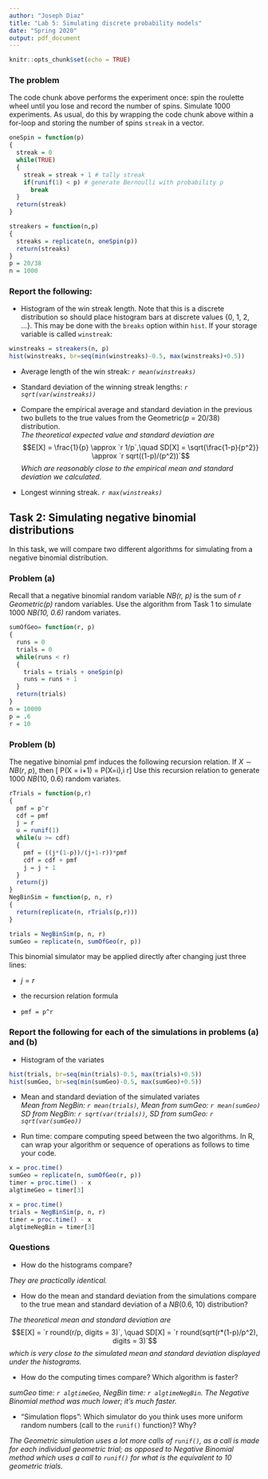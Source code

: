 ---
author: "Joseph Diaz"
title: "Lab 5: Simulating discrete probability models"
date: "Spring 2020"
output: pdf_document
---

```{r setup, include=FALSE}
knitr::opts_chunk$set(echo = TRUE)
```



### The problem
The code chunk above performs the experiment once: spin the roulette wheel until you lose and record the number of spins.  Simulate 1000 experiments.  As usual, do this by wrapping the code chunk above within a for-loop and storing the number of spins `streak` in a vector.
```{r rand, echo=TRUE}
oneSpin = function(p)
{
  streak = 0
  while(TRUE)
  {
    streak = streak + 1 # tally streak
    if(runif(1) < p) # generate Bernoulli with probability p
      break 
  }
  return(streak)
}

streakers = function(n,p)
{
  streaks = replicate(n, oneSpin(p))
  return(streaks)
}
p = 20/38
n = 1000
```

### Report the following:

* Histogram of the win streak length.  Note that this is a discrete distribution so should place histogram bars at discrete values {0, 1, 2, ...}.  This may be done with the `breaks` option within `hist`.  If your storage variable is called `winstreak`:
```{r hist, echo=TRUE}
winstreaks = streakers(n, p)
hist(winstreaks, br=seq(min(winstreaks)-0.5, max(winstreaks)+0.5))
```

* Average length of the win streak: *`r mean(winstreaks)`*

* Standard deviation of the winning streak lengths: *`r sqrt(var(winstreaks))`*

* Compare the empirical average and standard deviation in the previous two bullets to the true values from the Geometric(*p* = 20/38) distribution.  
  *The theoretical expected value and standard deviation are*
$$E[X] = \frac{1}{p} \approx `r 1/p`,\quad SD[X] = \sqrt{\frac{1-p}{p^2}} \approx `r sqrt((1-p)/(p^2))`$$
    *Which are reasonably close to the empirical mean and standard deviation we calculated.*

* Longest winning streak. *`r max(winstreaks)`*

\vfill

## Task 2: Simulating negative binomial distributions

In this task, we will compare two different algorithms for simulating from a negative binomial distribution.

### Problem (a)
Recall that a negative binomial random variable *NB(r, p)* is the sum of *r Geometric(p)* random variables.  Use the algorithm from Task 1 to simulate 1000 *NB(10, 0.6)* random variates.


```{r codecore2, echo=TRUE}
sumOfGeo= function(r, p)
{
  runs = 0
  trials = 0
  while(runs < r)
  {
    trials = trials + oneSpin(p)
    runs = runs + 1
  }
  return(trials)
}
n = 10000
p = .6
r = 10

```

### Problem (b)
The negative binomial pmf induces the following recursion relation.  If $X \sim NB(r,\ p)$, then
\[ P(X = i+1) = \frac{i(1-p)}{(i+1-r)} \cdot P(X=i),\quad i \geq r\]
Use this recursion relation to generate 1000 $NB(10,\ 0.6)$ random variates.


```{r NegBin, echo=TRUE}
rTrials = function(p,r)
{
  pmf = p^r
  cdf = pmf
  j = r
  u = runif(1)
  while(u >= cdf)
  {
    pmf = ((j*(1-p))/(j+1-r))*pmf
    cdf = cdf + pmf
    j = j + 1
  }
  return(j)
}
NegBinSim = function(p, n, r)
{
  return(replicate(n, rTrials(p,r)))
}

trials = NegBinSim(p, n, r)
sumGeo = replicate(n, sumOfGeo(r, p))
```


This binomial simulator may be applied directly after changing just three lines: 

* $j=r$

* the recursion relation formula

* `pmf = p^r`

### Report the following for each of the simulations in problems (a) and (b)

* Histogram of the variates
```{r histy, echo=TRUE}
hist(trials, br=seq(min(trials)-0.5, max(trials)+0.5))
hist(sumGeo, br=seq(min(sumGeo)-0.5, max(sumGeo)+0.5))
```
 * Mean and standard deviation of the simulated variates  
  *Mean from NegBin: `r mean(trials)`, Mean from sumGeo: `r mean(sumGeo)`*  
  *SD from NegBin: `r sqrt(var(trials))`, SD from sumGeo: `r sqrt(var(sumGeo))`*

* Run time: compare computing speed between the two algorithms.  In R, can wrap your algorithm or sequence of operations as follows to time your code.
```{r timewrapper}
x = proc.time()
sumGeo = replicate(n, sumOfGeo(r, p))
timer = proc.time() - x
algtimeGeo = timer[3]

x = proc.time()
trials = NegBinSim(p, n, r)
timer = proc.time() - x
algtimeNegBin = timer[3]
```

### Questions

* How do the histograms compare?

*They are practically identical.*

* How do the mean and standard deviation from the simulations compare to the true mean and standard deviation of a $NB(0.6,\ 10)$ distribution?

*The theoretical mean and standard deviation are*
$$E[X] = `r round(r/p, digits = 3)`, \quad SD[X] = `r round(sqrt(r*(1-p)/p^2), digits = 3)`$$
  *which is very close to the simulated mean and standard deviation displayed under the histograms.*

* How do the computing times compare?  Which algorithm is faster?

*sumGeo time: `r algtimeGeo`, NegBin time: `r algtimeNegBin`. The Negative Binomial method was much lower; it's much faster.*

* "Simulation flops": Which simulator do you think uses more uniform random numbers (call to the `runif()` function)?  Why?

*The Geometric simulation uses a lot more calls of `runif()`, as a call is made for each individual geometric trial; as opposed to Negative Binomial method which uses a call to `runif()` for what is the equivalent to 10 geometric trials.*